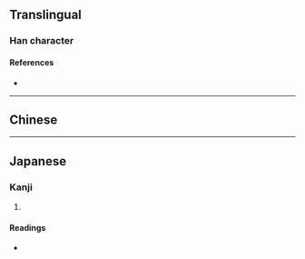 {{character info}}
==Translingual==

===Han character===
{{Han char|rn=85|rad=水|as=08|sn=11|four=32100|canj=EHBN|ids=⿰氵制}}

====References====
* {{Han ref|kx=0630.040|dkj=17646|dj=1032.060|hdz=31651.040|uh=6DDB|ud=28123|bh=D5F4|bd=54772}}

----

==Chinese==
{{zh-see|浙|v}}

----

==Japanese==

===Kanji===
{{ja-kanji|grade=|rs=水08}}

# {{rfdef|ja|sort=水08}}

====Readings====
* {{ja-readings|on=[[せい]] (sei), [[せつ]] (setsu), [[せち]] (sechi)|kun=}}